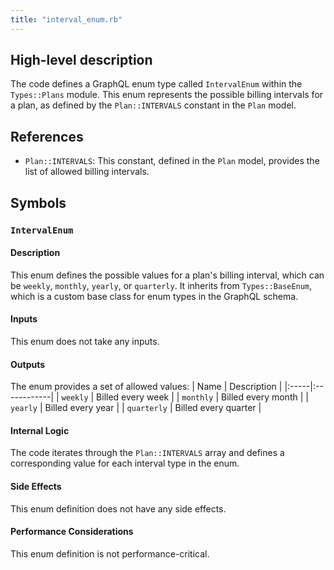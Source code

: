 ```yaml
---
title: "interval_enum.rb"
---
```


## High-level description
The code defines a GraphQL enum type called `IntervalEnum` within the `Types::Plans` module. This enum represents the possible billing intervals for a plan, as defined by the `Plan::INTERVALS` constant in the `Plan` model.

## References
- `Plan::INTERVALS`: This constant, defined in the `Plan` model, provides the list of allowed billing intervals.

## Symbols

### `IntervalEnum`
#### Description
This enum defines the possible values for a plan's billing interval, which can be `weekly`, `monthly`, `yearly`, or `quarterly`. It inherits from `Types::BaseEnum`, which is a custom base class for enum types in the GraphQL schema.

#### Inputs
This enum does not take any inputs.

#### Outputs
The enum provides a set of allowed values:
| Name | Description |
|:-----|:------------|
| `weekly` | Billed every week |
| `monthly` | Billed every month |
| `yearly` | Billed every year |
| `quarterly` | Billed every quarter |

#### Internal Logic
The code iterates through the `Plan::INTERVALS` array and defines a corresponding value for each interval type in the enum.

#### Side Effects
This enum definition does not have any side effects.

#### Performance Considerations
This enum definition is not performance-critical.
